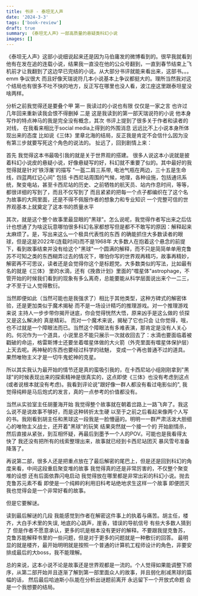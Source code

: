 ```yaml
---
title: 书评 - 泰坦无人声
date: '2024-3-3'
tags: ['book-review']
draft: true
summary: 《泰坦无人声》一部高质量的悬疑类科幻小说
images: []
---
```


《泰坦无人声》这部小说细说起来还是因为马伯庸发的微博看到的。很早我就看到他有在发在追的连载小说，结果我一直没在他的公众号翻到，一直到春节结束上飞机前才让我翻到了这边早已完结的小说。从大部分书评就能来看出来，这部书。。。emm 争议很大
而且好像天瑞说符几本小说基本上争议都挺大的。理所当然我对这个结局也有很多不吐不快的地方，反正写在哪里也没人看，波江座这里跟泰坦星没啥两样。

分析之前我觉得还是要叠个甲 第一 我读过的小说也有限 仅仅是一家之言 也许过几年回来重新读我会恨不得删掉 二是 这是我读到的第一部天瑞说符的小说 他本身写作的特点神马的我是完全没有概念，其次 书评上提到了很多关于作者和读者的对线，
在我看来相比于social media上得到的外围消息 远远比不上小说本身所体现出来的态度 比如说《三体》里章北海的结局，反正我是肯定不会信什么因为没有第三步就要写死这个角色的说法的。 扯远了，回到剧情上来：

首先 我觉得这本书最吸引我的就是关于世界观的搭建。 很多人说这本小说就是披着科幻小说皮的悬疑小说，好像悬疑写的好，科幻就不重要了似的。其中最好的我觉得就是针对'铁浮屠'的描写 "一盔二肩三系带, 电池气瓶在两边，三十五是生命线，四蓝两红记心间" 包括
卡西尼站周围的气候，地理，各种设施，包括通讯系统，聚变电站，甚至卡西尼站的历史、之前牺牲的航天员、站内作息时间，等等，都很详细的写到了，而且不仅写到了 而且紧紧的把每一个点子都编织在了这个名为故事的大网里面，还是不得不佩服作者的想象力和专业知识
一个完整可信的世界观基本上就奠定了这本书的质量水平

其次，就是这个整个故事里最显眼的"黑球"。怎么说呢，我觉得作者写出来之后估计也想通了为啥这玩意哪怕很多科幻名家都想写但是都不不敢写的原因：解释起来太麻烦了。是，写出来这么一个极具代表性的东西 的确能抓住大多数读者的眼球，但是这是2022年(连载时间)而不是1968年
大多数人在抱着这个悬念的前提下，看到故事结束并没有给这个"黑球"一个圆满的解释，而不只是简简单单用克鲁苏不可知之类的东西糊弄过去的情况下，哪怕你写的世界观再精巧，故事再精妙，解密再不可思议，读者还是会觉得你这个是标题党。大多数类似的写法，比如最有名的就是《三体》
里的水滴，还有《挽救计划》里面的"噬星体"astrophage，不管开始的时候我们看到的现象有多么离奇，总能要能从科学层面说出来个一二三，才不至于让人觉得敷衍。

当然即便如此（当然可能也是我强求了）相比于其他类型，这种方碑式的解密体验，还是更加类似于魔术揭秘 而不是一场设计精巧的推理游戏。对一个推理游戏来说 主持人一步步带你揭开谜底，你会觉得恍然大悟，原来凶手是这么做的 侦探又是这么解决的 真是精彩。 而对一个魔术来说，揭秘了它也只会
让你觉得，哦，也不过就是一个障眼法而已。当然这个障眼法有多难表演，那肯定是没有人关心的。何况作为一个道具，小说里总不能只展示一次就收回去了：水滴也要面临着被戳破的命运，格雷斯博士还要坐着噬星体做的大火箭（外壳里面有噬星体保护层）上天去呢。再神秘的东西也要经过科学的祛魅，
变成一个再也普通不过的道具。果然唯物主义才是一切牛鬼蛇神的克星。

所以其实我认为最开始的情节还是真的蛮吸引我的，在卡西尼站小组刚刚拿到"黑球"的时候表现出来的探索精神是很真实的，这点即使《三体》也没有考虑到这点(或者说根本就没有考虑)。我看到评论说"跟好像一群人都没有看过电影似的", 我觉得纯粹是马后炮式的发言，真的一点参考的价值都没有。

当然从实验室主任胡董海开始 我觉得整个故事就在朝着岔路上一路飞奔了。我这么说不是说故事不够好，而是这种转折太生硬 以至于之前之后看起来像两个人写的书。我刚看到胡主任和黑球这一段我是一脸懵逼的。明明一一群严肃活泼大胆细心的唯物主义战士，还开着"黑球"的玩笑 结果突然就一个接一个的
开始剧情杀，然后直接从紧张，到互相怀疑，再最后到墨予一个人的POV。可能也是我看得太快了 我还没有把所有的线索整理出来，故事就已经到卡西尼站团灭 暴风雪号准备降落了。

再说第二部，很多人还是把重点放在了最后解密的尾巴上，但是还是回到科幻的角度来看，中间这段重启聚变堆的故事 我觉得真的还是非常厉害的，不仅整个聚变堆的设想 还有后面依靠闪电启动 我觉得放在哪里都是非常出彩的科幻小说。抛去克鲁苏元素不看 即使是一个纯粹的利用旧科考站绝地求生这样一个故事
即便团灭我也觉得会是一个非常好看的故事。

但是它要解谜。

读到最后解谜的几段 我能感觉到作者在解密这件事上的执着与痛苦。胡主任，楼齐，大白手术里的失误, 地底的心跳声，崖香，错误的导航信号 有些大多数人猜到了 但是作者不愿意承认，更多的坑是根本没有更好的解释。不要跟我提克鲁苏，克鲁苏能解释书里的一些问题，但是对于更多的问题就是一种敷衍的回答。
最明显的就是楼齐，最开始明明就是按照一个普通的计算机工程师设计的角色，非要安排成最后的大boss，我不能理解。

总的来说，这本小说不论是故事还是世界观都是一流的。个人觉得如果能调整下顺序，从第二部开始并且逐渐了解到第一部里面众人的故事，并且弱化削减黑球的篇幅的话， 然后最后哈迪斯小队能在分析出谜题前离开 永远留下一个开放式命题 会是一个我想要的结局。
